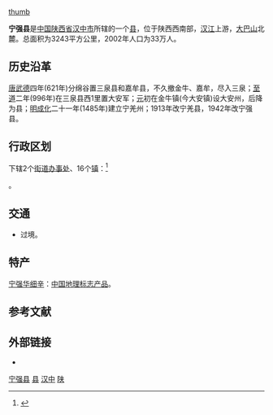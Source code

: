 {{coord|32|49||N|106|15||E|display=title}}
{{Infobox China County
|Belong = [[陕西省|陕西省]][[汉中市|汉中市]]
|Photo           = Yangpingguan Station Platform.JPG
|Photoname       = [[陽安鐵路|陽安鐵路]]之[[陽平關站|陽平關站]]
|map = ChinaHanzhongNingqiang.png
|map_caption = 宁强县在汉中市的位置
}}
[[file:宁强_卫星图.JPG|thumb]]

'''宁强县'''是[[中国|中国]][[陕西省|陕西省]][[汉中市|汉中市]]所辖的一个[[县|县]]，位于陕西西南部，[[汉江_(中国)|汉江]]上游，[[大巴山|大巴山]]北麓。总面积为3243平方公里，2002年人口为33万人。

==历史沿革==
[[唐|唐]][[武德|武德]]四年(621年)分绵谷置三泉县和嘉牟县，不久撤金牛、嘉牟，尽入三泉；[[至道|至道]]二年(996年)在三泉县西1里置大安军；[[元朝|元]]初在金牛镇(今大安镇)设大安州，后降为县；[[明|明]][[成化|成化]]二十一年(1485年)建立宁羌州；1913年改宁羌县，1942年改宁强县。

== 行政区划 ==
{{PAGENAMEBASE}}下辖2个[[街道办事处|街道办事处]]、16个[[镇|镇]]：<ref>{{PRC admin/ref sgc|61/07/26/000/000}}</ref>

{{PRC admin/children|61/07/26/000/000}}。

== 交通 ==
* {{中国国道名|108}}过境。

==特产==
[[宁强华细辛|宁强华细辛]]：[[中国地理标志产品|中国地理标志产品]]。

== 参考文献 ==
{{reflist}}

== 外部链接 ==
* {{Official website|http://www.nq.gov.cn/|name=宁强县人民政府}}

{{宁强县行政区划}}
{{汉中市行政区划}}
{{陕西行政区划}}
{{国家级贫困县|前}}

[[Category:宁强县|]]
[[Category:汉中区县|县]]
[[Category:陕西省县份|汉中]]
[[Category:原国家级贫困县|陕]]